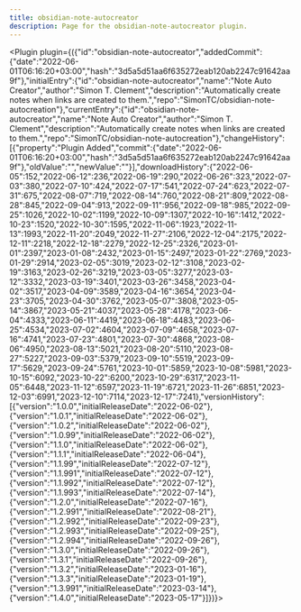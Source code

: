 ---
title: obsidian-note-autocreator
description: Page for the obsidian-note-autocreator plugin.
---


<Plugin plugin={({"id":"obsidian-note-autocreator","addedCommit":{"date":"2022-06-01T06:16:20+03:00","hash":"3d5a5d51aa6f635272eab120ab2247c91642aa9f"},"initialEntry":{"id":"obsidian-note-autocreator","name":"Note Auto Creator","author":"Simon T. Clement","description":"Automatically create notes when links are created to them.","repo":"SimonTC/obsidian-note-autocreation"},"currentEntry":{"id":"obsidian-note-autocreator","name":"Note Auto Creator","author":"Simon T. Clement","description":"Automatically create notes when links are created to them.","repo":"SimonTC/obsidian-note-autocreation"},"changeHistory":[{"property":"Plugin Added","commit":{"date":"2022-06-01T06:16:20+03:00","hash":"3d5a5d51aa6f635272eab120ab2247c91642aa9f"},"oldValue":"","newValue":""}],"downloadHistory":{"2022-06-05":152,"2022-06-12":236,"2022-06-19":290,"2022-06-26":323,"2022-07-03":380,"2022-07-10":424,"2022-07-17":541,"2022-07-24":623,"2022-07-31":675,"2022-08-07":719,"2022-08-14":760,"2022-08-21":809,"2022-08-28":845,"2022-09-04":913,"2022-09-11":956,"2022-09-18":985,"2022-09-25":1026,"2022-10-02":1199,"2022-10-09":1307,"2022-10-16":1412,"2022-10-23":1520,"2022-10-30":1595,"2022-11-06":1923,"2022-11-13":1993,"2022-11-20":2049,"2022-11-27":2106,"2022-12-04":2175,"2022-12-11":2218,"2022-12-18":2279,"2022-12-25":2326,"2023-01-01":2397,"2023-01-08":2432,"2023-01-15":2497,"2023-01-22":2769,"2023-01-29":2914,"2023-02-05":3019,"2023-02-12":3108,"2023-02-19":3163,"2023-02-26":3219,"2023-03-05":3277,"2023-03-12":3332,"2023-03-19":3401,"2023-03-26":3458,"2023-04-02":3517,"2023-04-09":3589,"2023-04-16":3654,"2023-04-23":3705,"2023-04-30":3762,"2023-05-07":3808,"2023-05-14":3867,"2023-05-21":4037,"2023-05-28":4178,"2023-06-04":4333,"2023-06-11":4419,"2023-06-18":4483,"2023-06-25":4534,"2023-07-02":4604,"2023-07-09":4658,"2023-07-16":4741,"2023-07-23":4801,"2023-07-30":4868,"2023-08-06":4950,"2023-08-13":5021,"2023-08-20":5110,"2023-08-27":5227,"2023-09-03":5379,"2023-09-10":5519,"2023-09-17":5629,"2023-09-24":5761,"2023-10-01":5859,"2023-10-08":5981,"2023-10-15":6092,"2023-10-22":6200,"2023-10-29":6317,"2023-11-05":6448,"2023-11-12":6597,"2023-11-19":6721,"2023-11-26":6851,"2023-12-03":6991,"2023-12-10":7114,"2023-12-17":7241},"versionHistory":[{"version":"1.0.0","initialReleaseDate":"2022-06-02"},{"version":"1.0.1","initialReleaseDate":"2022-06-02"},{"version":"1.0.2","initialReleaseDate":"2022-06-02"},{"version":"1.0.99","initialReleaseDate":"2022-06-02"},{"version":"1.1.0","initialReleaseDate":"2022-06-02"},{"version":"1.1.1","initialReleaseDate":"2022-06-04"},{"version":"1.1.99","initialReleaseDate":"2022-07-12"},{"version":"1.1.991","initialReleaseDate":"2022-07-12"},{"version":"1.1.992","initialReleaseDate":"2022-07-12"},{"version":"1.1.993","initialReleaseDate":"2022-07-14"},{"version":"1.2.0","initialReleaseDate":"2022-07-16"},{"version":"1.2.991","initialReleaseDate":"2022-08-21"},{"version":"1.2.992","initialReleaseDate":"2022-09-23"},{"version":"1.2.993","initialReleaseDate":"2022-09-25"},{"version":"1.2.994","initialReleaseDate":"2022-09-26"},{"version":"1.3.0","initialReleaseDate":"2022-09-26"},{"version":"1.3.1","initialReleaseDate":"2022-09-26"},{"version":"1.3.2","initialReleaseDate":"2023-01-16"},{"version":"1.3.3","initialReleaseDate":"2023-01-19"},{"version":"1.3.991","initialReleaseDate":"2023-03-14"},{"version":"1.4.0","initialReleaseDate":"2023-05-17"}]})}></Plugin>